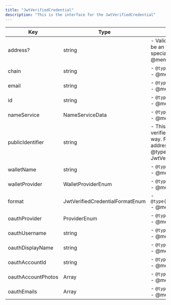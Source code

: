 ```yaml
---
title: "JwtVerifiedCredential"
description: "This is the interface for the JwtVerifiedCredential"
---
```


| Key                | Type                            | Description                                                                                                                                                                                                   |
| ------------------ | ------------------------------- | ------------------------------------------------------------------------------------------------------------------------------------------------------------------------------------------------------------- |
| address?           | string                          | - Valid blockchain wallet address, must be an alphanumeric string without any special characters - @type {string} - @memberof JwtVerifiedCredential                                                           |
| chain              | string                          | - `@type{string}` <br/> - @memberof JwtVerifiedCredential                                                                                                                                                     |
| email              | string                          | - `@type{string}` <br />- @memberof JwtVerifiedCredential                                                                                                                                                     |
| id                 | string                          | - `@type{string}` <br />- @memberof JwtVerifiedCredential                                                                                                                                                     |
| nameService        | NameServiceData                 | - `@type{NameServiceData}` <br /> - @memberof JwtVerifiedCredential                                                                                                                                           |
| publicIdentifier   | string                          | - This is used to publicly identify a verified credential in a human-friendly way. For example, this will be the email address if credential format=email. - @type {string} - @memberof JwtVerifiedCredential |
| walletName         | string                          | - `@type{string}` <br /> - @memberof JwtVerifiedCredential                                                                                                                                                    |
| walletProvider     | WalletProviderEnum              | - `@type{WalletProviderEnum}` <br /> - @memberof JwtVerifiedCredential                                                                                                                                        |
| format             | JwtVerifiedCredentialFormatEnum | - `@type{JwtVerifiedCredentialFormatEnum}` <br /> - @memberof JwtVerifiedCredential                                                                                                                           |
| oauthProvider      | ProviderEnum                    | - `@type{ProviderEnum}` <br /> - @memberof JwtVerifiedCredential                                                                                                                                              |
| oauthUsername      | string                          | - `@type{string}` <br /> - @memberof JwtVerifiedCredential                                                                                                                                                    |
| oauthDisplayName   | string                          | - `@type{string}` <br /> - @memberof JwtVerifiedCredential                                                                                                                                                    |
| oauthAccountId     | string                          | - `@type{string}` <br /> - @memberof JwtVerifiedCredential                                                                                                                                                    |
| oauthAccountPhotos | Array                           | - `@type{Array}` <br /> - @memberof JwtVerifiedCredential                                                                                                                                                     |
| oauthEmails        | Array                           | - `@type{Array}`<br /> - @memberof JwtVerifiedCredential                                                                                                                                                      |
